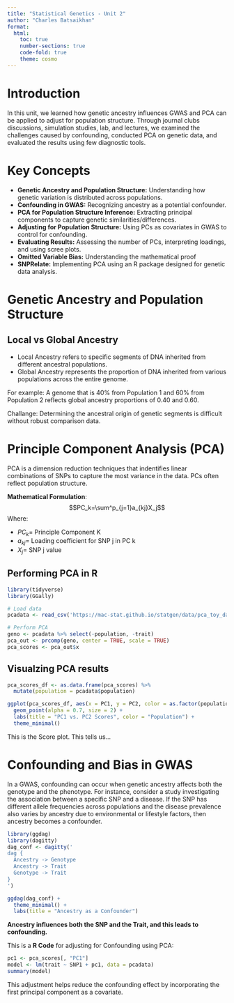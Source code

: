 ```yaml
---
title: "Statistical Genetics - Unit 2"
author: "Charles Batsaikhan"
format:
  html:
    toc: true
    number-sections: true
    code-fold: true
    theme: cosmo
---
```




# Introduction

In this unit, we learned how genetic ancestry influences GWAS and PCA can be applied to adjust for population structure. Through journal clubs discussions, simulation studies, lab, and lectures, we examined the challenges caused by confounding, conducted PCA on genetic data, and evaluated the results using few diagnostic tools.

# Key Concepts

- **Genetic Ancestry and Population Structure:** Understanding how genetic variation is distributed across populations.
- **Confounding in GWAS:** Recognizing ancestry as a potential confounder.
- **PCA for Population Structure Inference:** Extracting principal components to capture genetic similarities/differences.
- **Adjusting for Population Structure:** Using PCs as covariates in GWAS to control for confounding.
- **Evaluating Results:** Assessing the number of PCs, interpreting loadings, and using scree plots.
- **Omitted Variable Bias:** Understanding the mathematical proof
- **SNPRelate:** Implementing PCA using an R package designed for genetic data analysis.

# Genetic Ancestry and Population Structure

## Local vs Global Ancestry

- Local Ancestry refers to specific segments of DNA inherited from different ancestral populations.
- Global Ancestry represents the proportion of DNA inherited from various populations across the entire genome.

For example: A genome that is 40% from Population 1 and 60% from Population 2 reflects global ancestry proportions of 0.40 and 0.60.

Challange: Determining the ancestral origin of genetic segments is difficult without robust comparison data.

# Principle Component Analysis (PCA)

PCA is a dimension reduction techniques that indentifies linear combinations of SNPs to capture the most variance in the data. PCs often reflect population structure.

**Mathematical Formulation**: $$PC_k=\sum^p_{j=1}a_{kj}X_j$$ Where:

- $PC_k$= Principle Component K
- $a_{kj}=$ Loading coefficient for SNP j in PC k
- $X_j=$ SNP j value


## Performing PCA in R
```r
library(tidyverse)
library(GGally)

# Load data
pcadata <- read_csv('https://mac-stat.github.io/statgen/data/pca_toy_data.csv')

# Perform PCA
geno <- pcadata %>% select(-population, -trait)
pca_out <- prcomp(geno, center = TRUE, scale = TRUE)
pca_scores <- pca_out$x
```

## Visualzing PCA results

```r
pca_scores_df <- as.data.frame(pca_scores) %>%
  mutate(population = pcadata$population)

ggplot(pca_scores_df, aes(x = PC1, y = PC2, color = as.factor(population))) +
  geom_point(alpha = 0.7, size = 2) +
  labs(title = "PC1 vs. PC2 Scores", color = "Population") +
  theme_minimal()
```
This is the Score plot. This tells us...


# Confounding and Bias in GWAS

In a GWAS, confounding can occur when genetic ancestry affects both the genotype and the phenotype. For instance, consider a study investigating the association between a specific SNP and a disease. If the SNP has different allele frequencies across populations and the disease prevalence also varies by ancestry due to environmental or lifestyle factors, then ancestry becomes a confounder.

```r
library(ggdag)
library(dagitty)
dag_conf <- dagitty('
dag {
  Ancestry -> Genotype
  Ancestry -> Trait
  Genotype -> Trait
}
')

ggdag(dag_conf) +
  theme_minimal() +
  labs(title = "Ancestry as a Confounder")
```

**Ancestry influences both the SNP and the Trait, and this leads to confounding.**

This is a **R Code** for adjusting for Confounding using PCA:

```r
pc1 <- pca_scores[, "PC1"]
model <- lm(trait ~ SNP1 + pc1, data = pcadata)
summary(model)
```

This adjustment helps reduce the confounding effect by incorporating the first principal component as a covariate.